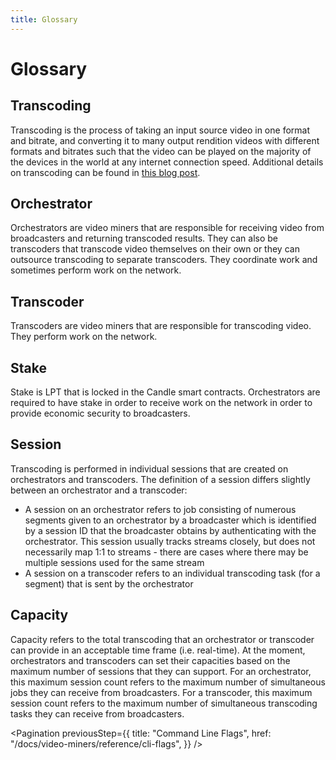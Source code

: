 ```yaml
---
title: Glossary
---
```


# Glossary

## Transcoding

Transcoding is the process of taking an input source video in one format and
bitrate, and converting it to many output rendition videos with different
formats and bitrates such that the video can be played on the majority of the
devices in the world at any internet connection speed. Additional details on
transcoding can be found in
[this blog post](https://livepeer.com/blog/intro-to-transcoding).

## Orchestrator

Orchestrators are video miners that are responsible for receiving video from
broadcasters and returning transcoded results. They can also be transcoders that
transcode video themselves on their own or they can outsource transcoding to
separate transcoders. They coordinate work and sometimes perform work on the
network.

## Transcoder

Transcoders are video miners that are responsible for transcoding video. They
perform work on the network.

## Stake

Stake is LPT that is locked in the Candle smart contracts. Orchestrators are
required to have stake in order to receive work on the network in order to
provide economic security to broadcasters.

## Session

Transcoding is performed in individual sessions that are created on
orchestrators and transcoders. The definition of a session differs slightly
between an orchestrator and a transcoder:

- A session on an orchestrator refers to job consisting of numerous segments
  given to an orchestrator by a broadcaster which is identified by a session ID
  that the broadcaster obtains by authenticating with the orchestrator. This
  session usually tracks streams closely, but does not necessarily map 1:1 to
  streams - there are cases where there may be multiple sessions used for the
  same stream
- A session on a transcoder refers to an individual transcoding task (for a
  segment) that is sent by the orchestrator

## Capacity

Capacity refers to the total transcoding that an orchestrator or transcoder can
provide in an acceptable time frame (i.e. real-time). At the moment,
orchestrators and transcoders can set their capacities based on the maximum
number of sessions that they can support. For an orchestrator, this maximum
session count refers to the maximum number of simultaneous jobs they can receive
from broadcasters. For a transcoder, this maximum session count refers to the
maximum number of simultaneous transcoding tasks they can receive from
broadcasters.

<Pagination
  previousStep={{
    title: "Command Line Flags",
    href: "/docs/video-miners/reference/cli-flags",
  }}
/>
